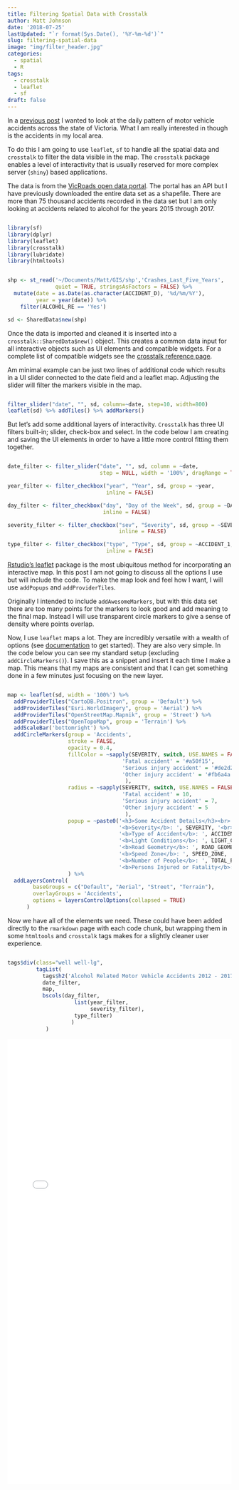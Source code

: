 ```yaml
---
title: Filtering Spatial Data with Crosstalk
author: Matt Johnson
date: '2018-07-25'
lastUpdated: "`r format(Sys.Date(), '%Y-%m-%d')`"
slug: filtering-spatial-data
image: "img/filter_header.jpg"
categories:
  - spatial
  - R
tags:
  - crosstalk
  - leaflet
  - sf
draft: false
---
```


<link rel="stylesheet" href="../../highlight/a11y-dark.min.css">
<script src="https://cdnjs.cloudflare.com/ajax/libs/highlight.js/11.0.1/highlight.min.js"></script>
<script>hljs.highlightAll();</script>

In a [previous post](https://mrjoh3.github.io/2018/07/20/animating-spatial-data/) I wanted to look at the daily pattern of motor vehicle accidents across the state of Victoria. What I am really interested in though is the accidents in my local area. 

To do this I am going to use `leaflet`, `sf` to handle all the spatial data and `crosstalk` to filter the data visible in the map. The `crosstalk` package enables a level of interactivity that is usually reserved for more complex server (`shiny`) based applications.

The data is from the [VicRoads open data portal](https://vicroadsopendata-vicroadsmaps.opendata.arcgis.com/datasets/c2a69622ebad42e7baaa8167daa72127_0). The portal has an API but I have previously downloaded the entire data set as a shapefile. There are more than 75 thousand accidents recorded in the data set but I am only looking at accidents related to alcohol for the years 2015 through 2017.

```r

library(sf)
library(dplyr)
library(leaflet)
library(crosstalk)
library(lubridate)
library(htmltools)


shp <- st_read('~/Documents/Matt/GIS/shp','Crashes_Last_Five_Years', 
               quiet = TRUE, stringsAsFactors = FALSE) %>%
  mutate(date = as.Date(as.character(ACCIDENT_D), '%d/%m/%Y'),
         year = year(date)) %>%
    filter(ALCOHOL_RE == 'Yes')

sd <- SharedData$new(shp)


```

Once the data is imported and cleaned it is inserted into a `crosstalk::SharedData$new()` object. This creates a common data input for all interactive objects such as UI elements and compatible widgets. For a complete list of compatible widgets see the [crosstalk reference page](https://rstudio.github.io/crosstalk/widgets.html).

Am minimal example can be just two lines of additional code which results in a UI slider connected to the date field and a leaflet map. Adjusting the slider will filter the markers visible in the map.

```r

filter_slider("date", "", sd, column=~date, step=10, width=800)
leaflet(sd) %>% addTiles() %>% addMarkers()


```

But let's add some additional layers of interactivity. `Crosstalk` has three UI filters built-in; slider, check-box and select. In the code below I am creating and saving the UI elements in order to have a little more control fitting them together.


```r

date_filter <- filter_slider("date", "", sd, column = ~date, 
                             step = NULL, width = '100%', dragRange = TRUE)

year_filter <- filter_checkbox("year", "Year", sd, group = ~year, 
                               inline = FALSE)

day_filter <- filter_checkbox("day", "Day of the Week", sd, group = ~DAY_OF_WEE, 
                              inline = FALSE)

severity_filter <- filter_checkbox("sev", "Severity", sd, group = ~SEVERITY, 
                                   inline = FALSE)

type_filter <- filter_checkbox("type", "Type", sd, group = ~ACCIDENT_1, 
                               inline = FALSE)


```

[Rstudio's leaflet](https://rstudio.github.io/leaflet/) package is the most ubiquitous method for incorporating an interactive map. In this post I am not going to discuss all the options I use but will include the code. To make the map look and feel how I want, I will use `addPopups` and `addProviderTiles`. 

Originally I intended to include `addAwesomeMarkers`, but with this data set there are too many points for the markers to look good and add meaning to the final map. Instead I will use transparent circle markers to give a sense of density where points overlap.

Now, I use `leaflet` maps a lot. They are incredibly versatile with a wealth of options (see [documentation](https://rstudio.github.io/leaflet/) to get started). They are also very simple. In the code below you can see my standard setup (excluding `addCircleMarkers()`). I save this as a snippet and insert it each time I make a map. This means that my maps are consistent and that I can get something done in a few minutes just focusing on the new layer.

```r

map <- leaflet(sd, width = '100%') %>% 
  addProviderTiles("CartoDB.Positron", group = 'Default') %>%
  addProviderTiles("Esri.WorldImagery", group = 'Aerial') %>%
  addProviderTiles("OpenStreetMap.Mapnik", group = 'Street') %>%
  addProviderTiles("OpenTopoMap", group = 'Terrain') %>%
  addScaleBar('bottomright') %>%
  addCircleMarkers(group = 'Accidents', 
                   stroke = FALSE, 
                   opacity = 0.4,
                   fillColor = ~sapply(SEVERITY, switch, USE.NAMES = FALSE,
                                    'Fatal accident' = '#a50f15',
                                    'Serious injury accident' = '#de2d26',
                                    'Other injury accident' = '#fb6a4a' 
                                     ),
                   radius = ~sapply(SEVERITY, switch, USE.NAMES = FALSE,
                                    'Fatal accident' = 10,
                                    'Serious injury accident' = 7,
                                    'Other injury accident' = 5
                                     ),
                   popup = ~paste0('<h3>Some Accident Details</h3><br>',
                                   '<b>Severity</b>: ', SEVERITY, '<br>',
                                   '<b>Type of Accident</b>: ', ACCIDENT_1, '<br>',
                                   '<b>Light Conditions</b>: ', LIGHT_COND, '<br>',
                                   '<b>Road Geometry</b>: ', ROAD_GEOME, "<br>",
                                   '<b>Speed Zone</b>: ', SPEED_ZONE, '<br>',
                                   '<b>Number of People</b>: ', TOTAL_PERS, '<br>',
                                   '<b>Persons Injured or Fatality</b>: ', INJ_OR_FAT)
                   ) %>%
  addLayersControl(
        baseGroups = c("Default", "Aerial", "Street", "Terrain"),
        overlayGroups = 'Accidents',
        options = layersControlOptions(collapsed = TRUE)
      )


```

Now we have all of the elements we need. These could have been added directly to the `rmarkdown` page with each code chunk, but wrapping them in some `htmltools` and `crosstalk` tags makes for a slightly cleaner user experience.

```r

tags$div(class="well well-lg",
         tagList(
           tags$h2('Alcohol Related Motor Vehicle Accidents 2012 - 2017'),
           date_filter,
           map,
           bscols(day_filter,
                     list(year_filter,
                          severity_filter),
                     type_filter)
                    )
            )    


```

 

<iframe allowtransparency="true" src="../../rmd/2018-07-25-filtering-spatial-data_content.html" id="IframeId" style="border:none;width:100%;height:1000px;background-color:#424242" ></iframe>


